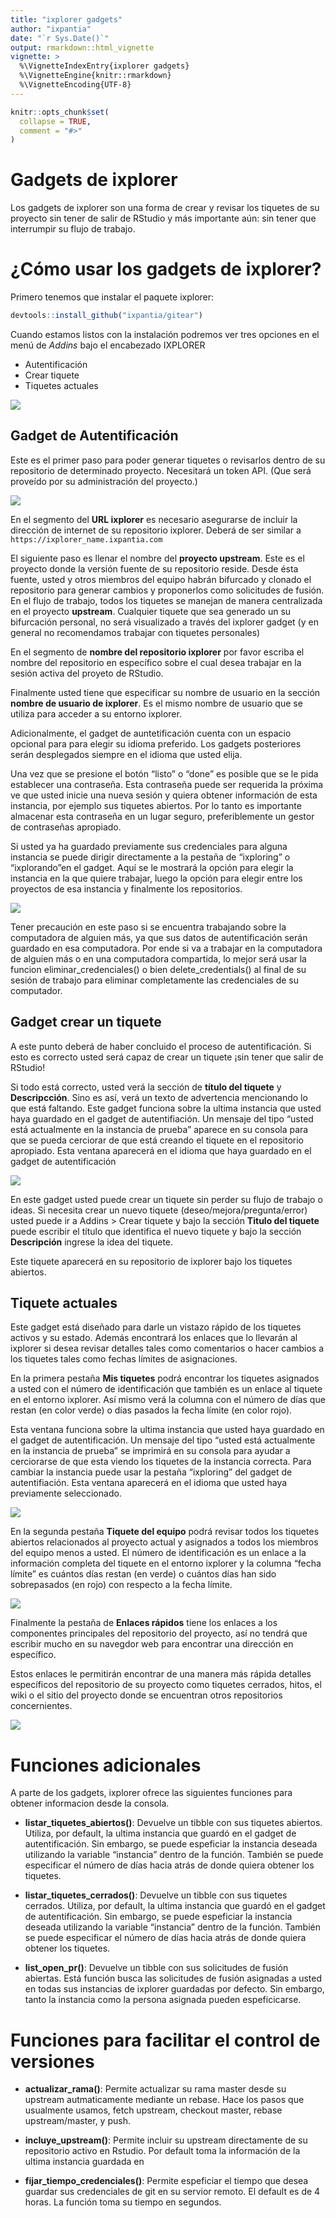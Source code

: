 ```yaml
---
title: "ixplorer gadgets"
author: "ixpantia"
date: "`r Sys.Date()`"
output: rmarkdown::html_vignette
vignette: >
  %\VignetteIndexEntry{ixplorer gadgets}
  %\VignetteEngine{knitr::rmarkdown}
  %\VignetteEncoding{UTF-8}
---
```


```r
knitr::opts_chunk$set(
  collapse = TRUE,
  comment = "#>"
)
```

# Gadgets de ixplorer 

Los gadgets de ixplorer son una forma de crear y revisar los tiquetes de su 
proyecto sin tener de salir de RStudio y más importante aún: sin tener que 
interrumpir su flujo de trabajo.

# ¿Cómo usar los gadgets de ixplorer?

Primero tenemos que instalar el paquete ixplorer:

```r
devtools::install_github("ixpantia/gitear")
```

Cuando estamos listos con la instalación podremos ver tres opciones en el 
menú de *Addins* bajo el encabezado IXPLORER

 - Autentificación
 - Crear tiquete
 - Tiquetes actuales

![](img/addins.png)

## Gadget de Autentificación 

Este es el primer paso para poder generar tiquetes o revisarlos dentro de su
repositorio de determinado proyecto. Necesitará  un token API. (Que será 
proveído por su administración del proyecto.)

![](img/credential_5.png)

En el segmento del **URL ixplorer** es necesario asegurarse de incluir la 
dirección de internet de su repositorio ixplorer. Deberá de ser similar 
a `https://ixplorer_name.ixpantia.com`

El siguiente paso es llenar el nombre del **proyecto upstream**. Este es el 
proyecto donde la versión fuente de su repositorio reside. Desde ésta fuente,
usted y otros miembros del equipo habrán bifurcado y clonado el repositorio
para generar cambios y proponerlos como solicitudes de fusión. En el flujo de 
trabajo, todos los tiquetes se manejan  de manera centralizada en el proyecto
**upstream**. Cualquier tiquete que sea generado un su bifurcación personal, no 
será visualizado a través del ixplorer gadget (y en general no recomendamos
trabajar con tiquetes personales)

En el segmento de **nombre del repositorio ixplorer** por favor escriba el 
nombre del repositorio en específico sobre el cual desea trabajar en la
sesión activa del proyeto de RStudio.

Finalmente usted tiene que especificar su nombre de usuario en la sección
**nombre de usuario de ixplorer**. Es el mismo nombre de usuario que se utiliza
para acceder a su entorno ixplorer.

Adicionalmente, el gadget de auntetificación cuenta con un espacio opcional para
para elegir su idioma preferido. Los gadgets posteriores serán desplegados
siempre en el idioma que usted elija.

Una vez que se presione el botón "listo" o "done" es posible que se le pida 
establecer una contraseña. Esta contraseña puede ser requerida la próxima ve que 
usted inicie una nueva sesión y quiera obtener información de esta instancia, por
ejemplo sus tiquetes abiertos. Por lo tanto es importante almacenar esta contraseña
en un lugar seguro, preferiblemente un gestor de contraseñas apropiado.

Si usted ya ha guardado previamente sus credenciales para alguna instancia
se puede dirigir directamente a la pestaña de "ixploring" o "ixplorando"en 
el gadget. Aquí se le mostrará la opción para elegir la instancia en la que 
quiere trabajar, luego la opción para elegir entre los proyectos de esa instancia
y finalmente los repositorios.

![](img/credential_6.png)

Tener precaución en este paso si se encuentra trabajando sobre la computadora
de alguien más, ya que sus datos de autentificación serán guardado en esa 
computadora. Por ende si va a trabajar en la computadora de alguien más o en 
una computadora compartida, lo mejor será usar la funcion eliminar_credenciales()
o bien delete_credentials() al final de su sesión de trabajo para eliminar 
completamente las credenciales de su computador.


## Gadget crear un tiquete

A este punto deberá de haber concluido el proceso de autentificación. Si esto
es correcto usted será capaz de crear un tiquete ¡sin tener que salir de RStudio!

Si todo está correcto, usted verá la sección de **título del tiquete** y 
**Descripcción**. Sino es así, verá un texto de advertencia mencionando lo que 
está faltando. Este gadget funciona sobre la ultima instancia que usted haya 
guardado en el gadget de autentifiación. Un mensaje del tipo "usted está 
actualmente en la instancia de prueba" aparece en su consola para que se pueda
cerciorar de que está creando el tiquete en el repositorio apropiado. Esta ventana 
aparecerá en el idioma que haya guardado en el gadget de autentificación

![](img/create_ticket_gadget.png)

En este gadget usted puede crear un tiquete sin perder su flujo de trabajo o ideas.
Si necesita crear un nuevo tiquete (deseo/mejora/pregunta/error) usted puede ir
a Addins > Crear tiquete y bajo la sección **Titulo del tiquete** puede escribir
el título que identifica el nuevo tiquete y bajo la sección **Descripción** 
ingrese la idea del tiquete.

Este tiquete aparecerá en su repositorio de ixplorer bajo los tiquetes abiertos.

## Tiquete actuales

Este gadget está diseñado para darle un vistazo rápido de los tiquetes activos
y su estado. Además encontrará los enlaces que lo llevarán al ixplorer si desea
revisar detalles tales como comentarios o hacer cambios a los tiquetes tales 
como fechas límites de asignaciones.

En la primera pestaña **Mis tiquetes** podrá encontrar los tiquetes asignados a
usted con el número de identificación que también es un enlace al tiquete
en el entorno ixplorer. Así mismo verá la columna con el número de días
que restan (en color verde) o días pasados la fecha límite (en color rojo).

Esta ventana funciona sobre la ultima instancia que usted haya guardado en el
gadget de autentificación. Un mensaje del tipo "usted está actualmente en la
instancia de prueba" se imprimirá en su consola para ayudar a cerciorarse de que
esta viendo los tiquetes de la instancia correcta. Para cambiar la instancia 
puede usar la pestaña "ixploring" del gadget de autentifiación.
Esta ventana aparecerá en el idioma que usted haya previamente seleccionado.


![](img/my_tickets.png)

En la segunda pestaña **Tiquete del equipo** podrá revisar todos los tiquetes
abiertos relacionados al proyecto actual y asignados a todos los miembros del 
equipo menos a usted. El número de identificación es un enlace a la información
completa del tiquete en el entorno ixplorer y la columna "fecha límite" es
cuántos días restan (en verde) o cuántos días han sido sobrepasados (en rojo) con
respecto a la fecha límite.

![](img/team_tickets.png)

Finalmente la pestaña de **Enlaces rápidos** tiene los enlaces a los componentes
principales del repositorio del proyecto, así no tendrá que escribir mucho en
su navegdor web para encontrar una dirección en específico.

Estos enlaces le permitirán encontrar de una manera más rápida detalles
específicos del repositorio de su proyecto como tiquetes cerrados, hitos, el
wiki o el sitio del proyecto donde se encuentran otros repositorios concernientes.

![](img/quick_links.png)


# Funciones adicionales

A parte de los gadgets, ixplorer ofrece las siguientes funciones para obtener
informacion desde la consola.

* **listar_tiquetes_abiertos()**: Devuelve un tibble con sus tiquetes abiertos. 
Utiliza, por default, la ultima instancia que guardó en el gadget de autentificación.
Sin embargo, se puede espeficiar la instancia deseada utilizando la variable "instancia" dentro de la función. También se puede especificar el número de días 
hacia atrás de donde quiera obtener los tiquetes.

* **listar_tiquetes_cerrados()**: Devuelve un tibble con sus tiquetes cerrados. 
Utiliza, por default, la ultima instancia que guardó en el gadget de autentificación.
Sin embargo, se puede espeficiar la instancia deseada utilizando la variable "instancia" dentro de la función. También se puede especificar el número de días 
hacia atrás de donde quiera obtener los tiquetes.

* **list_open_pr()**: Devuelve un tibble con sus solicitudes de fusión abiertas.
Está función busca las solicitudes de fusión asignadas a usted en todas sus instancias de ixplorer guardadas por defecto. Sin embargo, tanto la instancia 
como la persona asignada pueden espeficicarse.


# Funciones para facilitar el control de versiones

* **actualizar_rama()**: Permite actualizar su rama master desde su upstream
autmaticamente mediante un rebase. Hace los pasos que usualmente usamos,
fetch upstream, checkout master, rebase upstream/master, y push.

* **incluye_upstream()**: Permite incluir su upstream directamente de su
repositorio activo en Rstudio. Por default toma la información de la ultima
instancia guardada en 

* **fijar_tiempo_credenciales()**: Permite espeficiar el tiempo que desea guardar sus
credenciales de git en su servior remoto. El default es de 4 horas. La 
función toma su tiempo en segundos.





